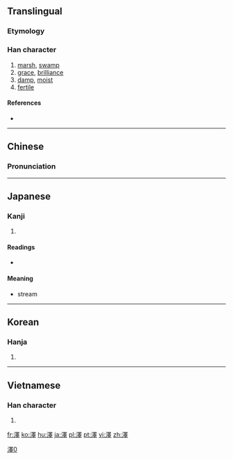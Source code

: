 {{also|泽|沢}}
==Translingual==

===Etymology===
{{Han compound|水|睪|c1=s|c2=p|t1=water|ls=psc}}

===Han character===
{{Han char|rn=85|rad=水|as=13|sn=16|four=3614<sub>1</sub>|canj=水田中十 (EWLJ)|ids=⿰[[氵]][[睪]]}}

# [[marsh]], [[swamp]]
# [[grace]], [[brilliance]]
# [[damp]], [[moist]]
# [[fertile]]

====References====
* {{Han ref|kx=0652.440|dkj=18383|dj=1062.320|hdz=31757.010|uh=6FA4|ud=28580|bh=BF41|bd=48961}}

----

==Chinese==
{{zh-hanzi-box|[[泽]]|澤}}

===Pronunciation===
{{zh-pron
|m=zé,shì,yì,duó
|c=zaak6
|mc=y
|oc=y
|ma=
|cat=n,a
}}

----

==Japanese==

===Kanji===
{{ja-kanji|grade=|rs=水13|style=ky|shin=沢}}

# {{defn|lang=ja|sort=水13}}

====Readings====
* {{ja-readings|on=[[たく]] (taku)|kun=[[さわ]] (sawa)}}

====Meaning====
{{rfc-header|Meaning|lang=ja}}
* stream

----

==Korean==

===Hanja===
{{ko-hanja|hangeul=[[택]], [[석]]|eumhun=|rv=taek, seok|mr=t'aek, sŏk|y=thayk, sek}}

# {{defn|lang=ko|sort=水13}}

----

==Vietnamese==

===Han character===
{{vi-hantu|[[trạch]], [[rạch]], [[chích]]|rs=水13}}

# {{defn|lang=vi|sort=水13}}

[[Category:CJKV characters simplified differently in Japan and China|澤0]]

[[fr:澤]]
[[ko:澤]]
[[hu:澤]]
[[ja:澤]]
[[pl:澤]]
[[pt:澤]]
[[vi:澤]]
[[zh:澤]]
